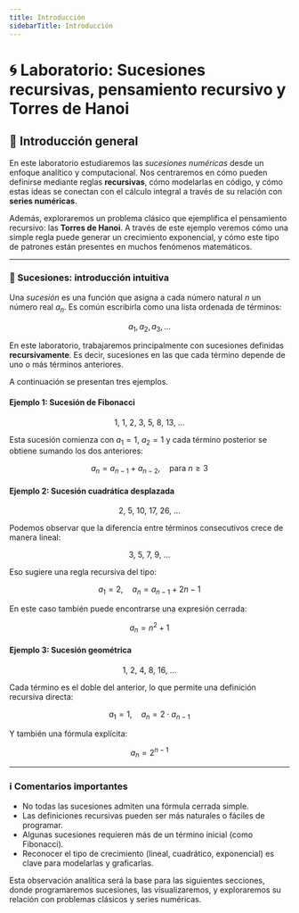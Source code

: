 ```yaml
---
title: Introducción
sidebarTitle: Introducción
---
```


<link
  rel="stylesheet"
  href="https://cdn.jsdelivr.net/npm/katex/dist/katex.css"
/>


# 🌀 Laboratorio: Sucesiones recursivas, pensamiento recursivo y Torres de Hanoi

## 🧭 Introducción general

En este laboratorio estudiaremos las *sucesiones numéricas* desde un enfoque analítico y computacional. Nos centraremos en cómo pueden definirse mediante reglas **recursivas**, cómo modelarlas en código, y cómo estas ideas se conectan con el cálculo integral a través de su relación con **series numéricas**.

Además, exploraremos un problema clásico que ejemplifica el pensamiento recursivo: las **Torres de Hanoi**. A través de este ejemplo veremos cómo una simple regla puede generar un crecimiento exponencial, y cómo este tipo de patrones están presentes en muchos fenómenos matemáticos.

---

### 📘 Sucesiones: introducción intuitiva

Una *sucesión* es una función que asigna a cada número natural $n$ un número real $a_n$. Es común escribirla como una lista ordenada de términos:

```math
a_1, a_2, a_3, \ldots
```

En este laboratorio, trabajaremos principalmente con sucesiones definidas **recursivamente**. Es decir, sucesiones en las que cada término depende de uno o más términos anteriores.

A continuación se presentan tres ejemplos. 

#### Ejemplo 1: Sucesión de Fibonacci

```math
1,\ 1,\ 2,\ 3,\ 5,\ 8,\ 13,\ \ldots
```

Esta sucesión comienza con $a_1 = 1$, $a_2 = 1$ y cada término posterior se obtiene sumando los dos anteriores:

$$
a_n = a_{n-1} + a_{n-2}, \quad \text{para } n \geq 3
$$

#### Ejemplo 2: Sucesión cuadrática desplazada

```math
2,\ 5,\ 10,\ 17,\ 26,\ \ldots
```

Podemos observar que la diferencia entre términos consecutivos crece de manera lineal:

```math
3,\ 5,\ 7,\ 9,\ \ldots
```

Eso sugiere una regla recursiva del tipo:

$$
a_1 = 2, \quad a_n = a_{n-1} + 2n - 1
$$

En este caso también puede encontrarse una expresión cerrada:

$$
a_n = n^2 + 1
$$

#### Ejemplo 3: Sucesión geométrica

```math
1,\ 2,\ 4,\ 8,\ 16,\ \ldots
```

Cada término es el doble del anterior, lo que permite una definición recursiva directa:

$$
a_1 = 1, \quad a_n = 2 \cdot a_{n-1}
$$

Y también una fórmula explícita:

$$
a_n = 2^{n-1}
$$

---

### ℹ️ Comentarios importantes

- No todas las sucesiones admiten una fórmula cerrada simple.
- Las definiciones recursivas pueden ser más naturales o fáciles de programar.
- Algunas sucesiones requieren más de un término inicial (como Fibonacci).
- Reconocer el tipo de crecimiento (lineal, cuadrático, exponencial) es clave para modelarlas y graficarlas.

Esta observación analítica será la base para las siguientes secciones, donde programaremos sucesiones, las visualizaremos, y exploraremos su relación con problemas clásicos y series numéricas.
